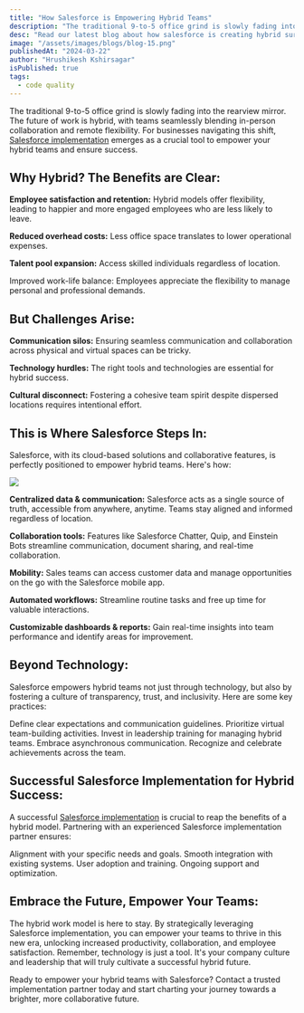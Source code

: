 ```yaml
---
title: "How Salesforce is Empowering Hybrid Teams"
description: "The traditional 9-to-5 office grind is slowly fading into the rearview mirror. The future of work is hybrid, with teams seamlessly blending in-person collaboration and remote flexibility. For businesses navigating this shift, Salesforce implementation emerges as a crucial tool to empower your hybrid teams and ensure success."
desc: "Read our latest blog about how salesforce is creating hybrid surroundings in the corporate world and how businesses are relying on Salesforce CRM."
image: "/assets/images/blogs/blog-15.png"
publishedAt: "2024-03-22"
author: "Hrushikesh Kshirsagar"
isPublished: true
tags:
  - code quality
---
```


The traditional 9-to-5 office grind is slowly fading into the rearview mirror. The future of work is hybrid, with teams seamlessly blending in-person collaboration and remote flexibility. For businesses navigating this shift, [Salesforce implementation](https://www.cloudprism.in) emerges as a crucial tool to empower your hybrid teams and ensure success.

## Why Hybrid? The Benefits are Clear:

**Employee satisfaction and retention:** Hybrid models offer flexibility, leading to happier and more engaged employees who are less likely to leave.

**Reduced overhead costs:** Less office space translates to lower operational expenses.

**Talent pool expansion:** Access skilled individuals regardless of location.

Improved work-life balance: Employees appreciate the flexibility to manage personal and professional demands.

## But Challenges Arise:

**Communication silos:** Ensuring seamless communication and collaboration across physical and virtual spaces can be tricky.

**Technology hurdles:** The right tools and technologies are essential for hybrid success.

**Cultural disconnect:** Fostering a cohesive team spirit despite dispersed locations requires intentional effort.

## This is Where Salesforce Steps In:

Salesforce, with its cloud-based solutions and collaborative features, is perfectly positioned to empower hybrid teams. Here's how:

<Image src="/assets/images/blogs/blog-16.png" />

**Centralized data & communication:** Salesforce acts as a single source of truth, accessible from anywhere, anytime. Teams stay aligned and informed regardless of location.

**Collaboration tools:** Features like Salesforce Chatter, Quip, and Einstein Bots streamline communication, document sharing, and real-time collaboration.

**Mobility:** Sales teams can access customer data and manage opportunities on the go with the Salesforce mobile app.

**Automated workflows:** Streamline routine tasks and free up time for valuable interactions.

**Customizable dashboards & reports:** Gain real-time insights into team performance and identify areas for improvement.

## Beyond Technology:

Salesforce empowers hybrid teams not just through technology, but also by fostering a culture of transparency, trust, and inclusivity. Here are some key practices:

Define clear expectations and communication guidelines.
Prioritize virtual team-building activities.
Invest in leadership training for managing hybrid teams.
Embrace asynchronous communication.
Recognize and celebrate achievements across the team.

## Successful Salesforce Implementation for Hybrid Success:

A successful [Salesforce implementation](https://www.cloudprism.in) is crucial to reap the benefits of a hybrid model. Partnering with an experienced Salesforce implementation partner ensures:

Alignment with your specific needs and goals.
Smooth integration with existing systems.
User adoption and training.
Ongoing support and optimization.

## Embrace the Future, Empower Your Teams:

The hybrid work model is here to stay. By strategically leveraging Salesforce implementation, you can empower your teams to thrive in this new era, unlocking increased productivity, collaboration, and employee satisfaction. Remember, technology is just a tool. It's your company culture and leadership that will truly cultivate a successful hybrid future.

Ready to empower your hybrid teams with Salesforce? Contact a trusted implementation partner today and start charting your journey towards a brighter, more collaborative future.
